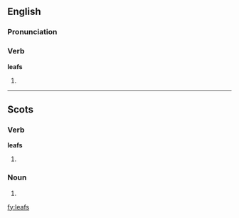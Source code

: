 ==English==

===Pronunciation===
{{IPA|/liːfs/}}

===Verb===
'''leafs'''

# {{third-person singular of|[[leaf#Verb|leaf]]|lang=English}}

----

==Scots==

===Verb===
'''leafs'''

# {{third-person singular of|[[leaf#Scots|leaf]]|lang=Scots}}

===Noun===
{{sco-pl}}

# {{plural of|[[leaf#Scots|leaf]]|lang=Scots}}

[[fy:leafs]]